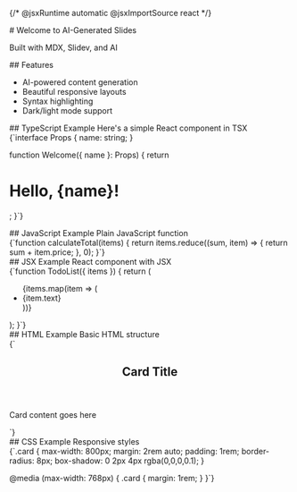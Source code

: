 {/* @jsxRuntime automatic @jsxImportSource react */}

<Slide layout="center">
  # Welcome to AI-Generated Slides

  Built with MDX, Slidev, and AI
</Slide>

<Slide layout="default">
  ## Features

  - AI-powered content generation
  - Beautiful responsive layouts
  - Syntax highlighting
  - Dark/light mode support
</Slide>

<Slide layout="split">
  <div>
    ## TypeScript Example
    Here's a simple React component in TSX
  </div>
  <div>
    <CodeBlock language="tsx">{`interface Props {
  name: string;
}

function Welcome({ name }: Props) {
  return <h1>Hello, {name}!</h1>;
}`}</CodeBlock>
  </div>
</Slide>

<Slide layout="split">
  <div>
    ## JavaScript Example
    Plain JavaScript function
  </div>
  <div>
    <CodeBlock language="javascript">{`function calculateTotal(items) {
  return items.reduce((sum, item) => {
    return sum + item.price;
  }, 0);
}`}</CodeBlock>
  </div>
</Slide>

<Slide layout="split">
  <div>
    ## JSX Example
    React component with JSX
  </div>
  <div>
    <CodeBlock language="jsx">{`function TodoList({ items }) {
  return (
    <ul className="todo-list">
      {items.map(item => (
        <li key={item.id}>{item.text}</li>
      ))}
    </ul>
  );
}`}</CodeBlock>
  </div>
</Slide>

<Slide layout="split">
  <div>
    ## HTML Example
    Basic HTML structure
  </div>
  <div>
    <CodeBlock language="html">{`<article class="card">
  <header>
    <h2>Card Title</h2>
  </header>
  <div class="content">
    <p>Card content goes here</p>
  </div>
</article>`}</CodeBlock>
  </div>
</Slide>

<Slide layout="split">
  <div>
    ## CSS Example
    Responsive styles
  </div>
  <div>
    <CodeBlock language="css">{`.card {
  max-width: 800px;
  margin: 2rem auto;
  padding: 1rem;
  border-radius: 8px;
  box-shadow: 0 2px 4px rgba(0,0,0,0.1);
}

@media (max-width: 768px) {
  .card {
    margin: 1rem;
  }
}`}</CodeBlock>
  </div>
</Slide>
